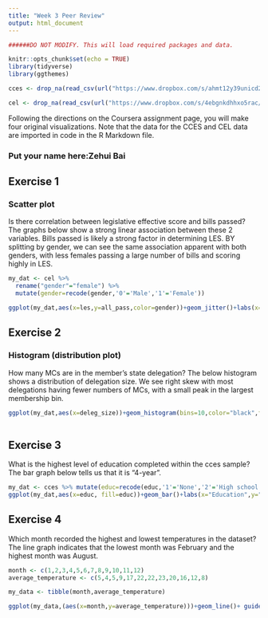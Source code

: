 ```yaml
---
title: "Week 3 Peer Review"
output: html_document
---
```


```r

######DO NOT MODIFY. This will load required packages and data.

knitr::opts_chunk$set(echo = TRUE)
library(tidyverse)
library(ggthemes)

cces <- drop_na(read_csv(url("https://www.dropbox.com/s/ahmt12y39unicd2/cces_sample_coursera.csv?raw=1")))

cel <- drop_na(read_csv(url("https://www.dropbox.com/s/4ebgnkdhhxo5rac/cel_volden_wiseman%20_coursera.csv?raw=1")))

```

Following the directions on the Coursera assignment page, you will make four original visualizations. Note that the data for the CCES and CEL data are imported in code in the R Markdown file.

### Put your name here:Zehui Bai

## Exercise 1

### Scatter plot

Is there correlation between legislative effective score and bills passed? The graphs below show a strong linear association between these 2 variables. Bills passed is likely a strong factor in determining LES. BY splitting by gender, we can see the same association apparent with both genders, with less females passing a large number of bills and scoring highly in LES.

```r

my_dat <- cel %>% 
  rename("gender"="female") %>% 
  mutate(gender=recode(gender,'0'='Male','1'='Female'))

ggplot(my_dat,aes(x=les,y=all_pass,color=gender))+geom_jitter()+labs(x="legislative effective score",y="Bills passed",title="Plot of LES vs. Bills passed")+scale_color_manual(values=c("red","blue"))+facet_wrap(~gender)+geom_smooth(method=lm)

```

## Exercise 2

### Histogram (distribution plot)

How many MCs are in the member's state delegation? The below histogram shows a distribution of delegation size. We see right skew with most delegations having fewer numbers of MCs, with a small peak in the largest membership bin.

```r

ggplot(my_dat,aes(x=deleg_size))+geom_histogram(bins=10,color="black",fill="light blue")+labs(title="Distribution of delegation size",x="Number of MCs",y="Frequency")+theme_bw()
  
```

## Exercise 3

What is the highest level of education completed within the cces sample? The bar graph below tells us that it is "4-year".

```r

my_dat <- cces %>% mutate(educ=recode(educ,'1'='None','2'='High school', '3' = 'Some college', '4' = '2-year', '5' = '4-year','6' = 'Post-grad'))
ggplot(my_dat,aes(x=educ, fill=educ))+geom_bar()+labs(x="Education",y="Count") + guides(fill=FALSE)+labs(title="Level of Education")

```

## Exercise 4

Which month recorded the highest and lowest temperatures in the dataset? The line graph indicates that the lowest month was February and the highest month was August.

```r

month <- c(1,2,3,4,5,6,7,8,9,10,11,12)
average_temperature <- c(5,4,5,9,17,22,22,23,20,16,12,8)

my_data <- tibble(month,average_temperature)

ggplot(my_data,(aes(x=month,y=average_temperature)))+geom_line()+ guides(fill=FALSE)+labs(title="Plot of average temperature",y="Average temperature (degrees celcius)")+scale_x_continuous(breaks = seq(0, 12, 1))+annotate(geom = "text", x = 2, y = 4, label = "Lowest:", vjust = -2.5)+annotate(geom = "text", x = 2, y = 4, label = "February", vjust = -1.3)+annotate(geom = "text", x = 8, y = 23, label = "Highest:", vjust = 3)+annotate(geom = "text", x = 8, y = 23, label = "August", vjust = 4.2)+theme_solarized()

```
